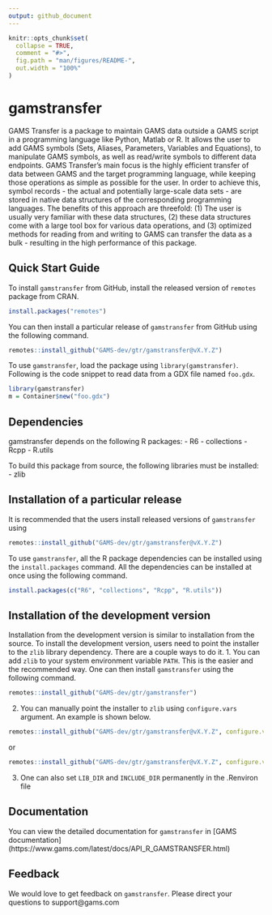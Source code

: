 ```yaml
---
output: github_document
---
```


<!-- README.md is generated from README.Rmd. Please edit that file -->

```r
knitr::opts_chunk$set(
  collapse = TRUE,
  comment = "#>",
  fig.path = "man/figures/README-",
  out.width = "100%"
)
```

# gamstransfer

<!-- badges: start -->
<!-- badges: end -->

GAMS Transfer is a package to maintain GAMS data outside a GAMS script
 in a programming language like Python, Matlab or R. It allows the user
to add GAMS symbols (Sets, Aliases, Parameters, Variables and Equations),
 to manipulate GAMS symbols, as well as read/write symbols to different
data endpoints. GAMS Transfer's main focus is the highly efficient transfer
 of data between GAMS and the target programming language, while keeping
those operations as simple as possible for the user. In order to achieve this,
 symbol records - the actual and potentially large-scale data sets - are
stored in native data structures of the corresponding programming languages.
The benefits of this approach are threefold: (1) The user is usually very
familiar with these data structures, (2) these data structures come with a
large tool box for various data operations, and (3) optimized methods for
reading from and writing to GAMS can transfer the data as a bulk - resulting
 in the high performance of this package.

## Quick Start Guide
To install `gamstransfer` from GitHub, install the released version of `remotes`
package from CRAN.

``` r
install.packages("remotes")
```

You can then install a particular release of `gamstransfer` from GitHub using the
following command.

``` r
remotes::install_github("GAMS-dev/gtr/gamstransfer@vX.Y.Z")
```

To use `gamstransfer`, load the package using `library(gamstransfer)`. Following
is the code snippet to read data from a GDX file named `foo.gdx`.

``` r
library(gamstransfer)
m = Container$new("foo.gdx")
```

## Dependencies
gamstransfer depends on the following R packages:
- R6
- collections
- Rcpp
- R.utils

To build this package from source, the following libraries must be installed:
- zlib

## Installation of a particular release

It is recommended that the users install released versions of `gamstransfer` using
``` r
remotes::install_github("GAMS-dev/gtr/gamstransfer@vX.Y.Z")
```

To use `gamstransfer`, all the R package dependencies can be installed using the
`install.packages` command. All the dependencies can be installed at once using the
following command.

``` r
install.packages(c("R6", "collections", "Rcpp", "R.utils"))
```

## Installation of the development version
Installation from the development version is similar to installation from the source.
To install the development version, users need to point the installer to the `zlib` library
dependency. There are a couple ways to do it.
1. You can add `zlib` to your system environment variable `PATH`. This is the easier and the recommended way. One can then
install `gamstransfer` using the following command.
``` r
remotes::install_github("GAMS-dev/gtr/gamstransfer")
```
2. You can manually point the installer to `zlib` using `configure.vars` argument. An example is shown below.
``` r
remotes::install_github("GAMS-dev/gtr/gamstransfer@vX.Y.Z", configure.vars=c("INCLUDE_DIR='[path_to_include]' LIB_DIR='[path_to_bin]'"))
```
or

``` r
remotes::install_github("GAMS-dev/gtr/gamstransfer@vX.Y.Z", configure.vars=c("LIB_DIR='[path_to_shared_object]'"))
```
3. One can also set `LIB_DIR` and `INCLUDE_DIR` permanently in the .Renviron file


## Documentation
You can view the detailed documentation for `gamstransfer` in [GAMS documentation] (https://www.gams.com/latest/docs/API_R_GAMSTRANSFER.html)

## Feedback
We would love to get feedback on `gamstransfer`. Please direct your questions to support@gams.com
